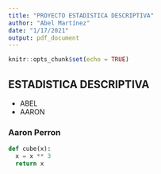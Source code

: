 ```yaml
---
title: "PROYECTO ESTADISTICA DESCRIPTIVA"
author: "Abel Martínez"
date: "1/17/2021"
output: pdf_document
---
```


```r
knitr::opts_chunk$set(echo = TRUE)
```

## ESTADISTICA DESCRIPTIVA 

* ABEL
* AARON

### Aaron Perron

```python
def cube(x):
  x = x ** 3
  return x
```

